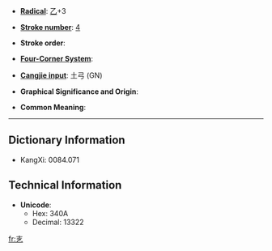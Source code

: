 * '''[[Wiktionary:Chinese radical index| Radical]]''': [[Wiktionary:Chinese radical index 乙|乙]]+3

* '''[[Wiktionary:Chinese total strokes index|Stroke number]]''': [[Wiktionary:Chinese total strokes index 4|4]]

* '''Stroke order''': 

* '''[[Wiktionary:Chinese four corner index|Four-Corner System]]''': 

* '''[[Wiktionary:Chinese Cangjie index|Cangjie input]]''': 土弓 (GN)

* '''Graphical Significance and Origin''': 

* '''Common Meaning''': 

----

== Dictionary Information ==

* KangXi: 0084.071

== Technical Information ==

* '''Unicode''':
** Hex: 340A
** Decimal: 13322

[[fr:㐊]]